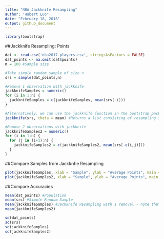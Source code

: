 ```yaml
---
title: "NBA Jackknife Resampling"
author: "Hubert Luo"
date: "February 18, 2018"
output: github_document
---
```


```r
library(bootstrap)
```

##Jackknife Resampling: Points

```r
dat <- read.csv('nba2017-players.csv', stringsAsFactors = FALSE)
dat_points <- na.omit(dat$points)
n = 100 #Sample size

#Take simple random sample of size n
srs = sample(dat_points,n)

#Remove 1 observation with jackknife
jackknifeSamples = numeric()
for (i in 1:n) {
  jackknifeSamples = c(jackknifeSamples, mean(srs[-i]))
}

#Alternatively, we can use the jackknife function in the bootstrap package
jackknife(srs, theta = mean) #Returns a list consisting of resampling standard error, bias, and values

#Remove 2 observations with jackknife
jackknifeSamples2 = numeric()
for (i in 1:n) {
  for (j in (i+1):n) {
    jackknifeSamples2 = c(jackknifeSamples2, mean(srs[-c(i,j)]))
  }
}
```

##Compare Samples from Jackknfie Resampling
```r
plot(jackknifeSamples, xlab = "Sample", ylab = "Average Points", main = "Samples from Jackknife")
plot(jackknifeSamples2, xlab = "Sample", ylab = "Average Points", main = "Samples from Jackknife with Two Removals")
```

##Compare Accuracies

```r
mean(dat_points) #Population 
mean(srs) #Simple Random Sample
mean(jackknifeSamples) #Jackknife Resampling with 1 removal - note that this will be very close to the population parameter (Bias = 0) 
mean(jackknifeSamples2) 

sd(dat_points)
sd(srs)
sd(jackknifeSamples)
sd(jackknifeSamples2)
```